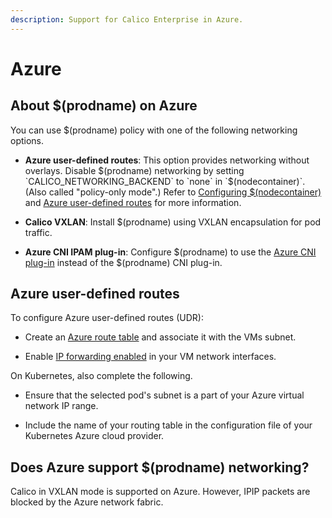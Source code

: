 ```yaml
---
description: Support for Calico Enterprise in Azure.
---
```


# Azure

## About $(prodname) on Azure

You can use $(prodname) policy with one of the following networking options.

- **Azure user-defined routes**: This option provides networking without overlays.
  Disable $(prodname) networking by setting `CALICO_NETWORKING_BACKEND` to `none`
  in `$(nodecontainer)`. (Also called "policy-only mode".) Refer to
  [Configuring $(nodecontainer)](../component-resources/node/configuration.mdx) and [Azure user-defined routes](#azure-user-defined-routes) for more information.

- **Calico VXLAN**: Install $(prodname) using VXLAN encapsulation for pod traffic.
- **Azure CNI IPAM plug-in**: Configure $(prodname) to use the
  [Azure CNI plug-in](https://github.com/Azure/azure-container-networking/blob/master/docs/cni.md)
  instead of the $(prodname) CNI plug-in.

## Azure user-defined routes

To configure Azure user-defined routes (UDR):

- Create an [Azure route table][azureudrcreate] and
  associate it with the VMs subnet.

- Enable [IP forwarding enabled][azureipforward] in your
  VM network interfaces.

On Kubernetes, also complete the following.

- Ensure that the selected pod's subnet is a part of your Azure virtual
  network IP range.

- Include the name of your routing table in the configuration file of your
  Kubernetes Azure cloud provider.

## Does Azure support $(prodname) networking?

Calico in VXLAN mode is supported on Azure. However, IPIP packets are blocked by the Azure network fabric.

[azureipforward]: https://docs.microsoft.com/en-us/azure/virtual-network/virtual-network-network-interface#enable-or-disable-ip-forwarding
[azureudr]: https://docs.microsoft.com/en-us/azure/virtual-network/virtual-networks-udr-overview#user-defined
[azureudrcreate]: https://docs.microsoft.com/en-us/azure/virtual-network/create-user-defined-route-portal
